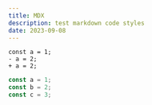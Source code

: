 ```yaml
---
title: MDX
description: test markdown code styles
date: 2023-09-08
---
```


```diff-js showLineNumbers {3-4}
const a = 1;
- a = 2;
+ a = 2;
```

```js:libs/test.js {3}
const a = 1;
const b = 2;
const c = 3;
```
